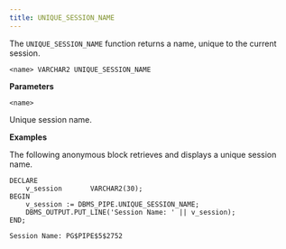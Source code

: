 ```yaml
---
title: UNIQUE_SESSION_NAME
---
```


The `UNIQUE_SESSION_NAME` function returns a name, unique to the current session.

`<name> VARCHAR2 UNIQUE_SESSION_NAME`

**Parameters**

`<name>`

Unique session name.

**Examples**

The following anonymous block retrieves and displays a unique session name.

``` text
DECLARE
    v_session       VARCHAR2(30);
BEGIN
    v_session := DBMS_PIPE.UNIQUE_SESSION_NAME;
    DBMS_OUTPUT.PUT_LINE('Session Name: ' || v_session);
END;

Session Name: PG$PIPE$5$2752
```
